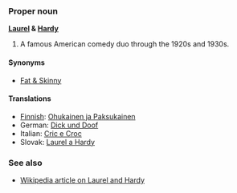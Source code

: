 ===Proper noun===
'''[[Laurel]] & [[Hardy]]'''

# A famous American comedy duo through the 1920s and 1930s.

====Synonyms====
*[[Fat & Skinny]]

====Translations====
*[[Finnish]]: [[Ohukainen ja Paksukainen]]
*German: [[Dick und Doof]]
*Italian: [[Cric e Croc]]
*Slovak: [[Laurel a Hardy]]

===See also===
*[[w:en:Laurel and Hardy|Wikipedia article on Laurel and Hardy]]